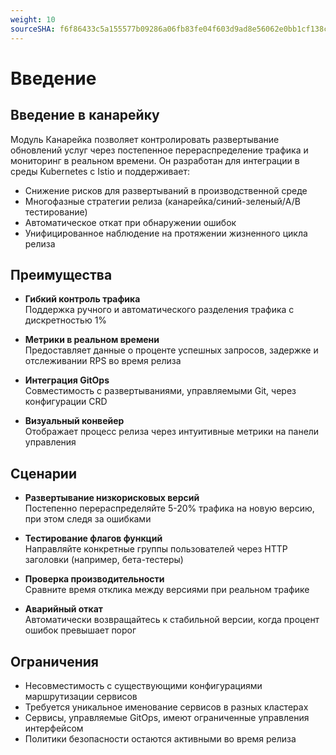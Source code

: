 ```yaml
---
weight: 10
sourceSHA: f6f86433c5a155577b09286a06fb83fe04f603d9ad8e56062e0bb1cf138c88ee
---
```


# Введение

## Введение в канарейку

Модуль Канарейка позволяет контролировать развертывание обновлений услуг через постепенное перераспределение трафика и мониторинг в реальном времени. Он разработан для интеграции в среды Kubernetes с Istio и поддерживает:

- Снижение рисков для развертываний в производственной среде
- Многофазные стратегии релиза (канарейка/синий-зеленый/A/B тестирование)
- Автоматическое откат при обнаружении ошибок
- Унифицированное наблюдение на протяжении жизненного цикла релиза

## Преимущества

- **Гибкий контроль трафика**  
  Поддержка ручного и автоматического разделения трафика с дискретностью 1%

- **Метрики в реальном времени**  
  Предоставляет данные о проценте успешных запросов, задержке и отслеживании RPS во время релиза

- **Интеграция GitOps**  
  Совместимость с развертываниями, управляемыми Git, через конфигурации CRD

- **Визуальный конвейер**  
  Отображает процесс релиза через интуитивные метрики на панели управления

## Сценарии

- **Развертывание низкорисковых версий**  
  Постепенно перераспределяйте 5-20% трафика на новую версию, при этом следя за ошибками

- **Тестирование флагов функций**  
  Направляйте конкретные группы пользователей через HTTP заголовки (например, бета-тестеры)

- **Проверка производительности**  
  Сравните время отклика между версиями при реальном трафике

- **Аварийный откат**  
  Автоматически возвращайтесь к стабильной версии, когда процент ошибок превышает порог

## Ограничения

- Несовместимость с существующими конфигурациями маршрутизации сервисов
- Требуется уникальное именование сервисов в разных кластерах
- Сервисы, управляемые GitOps, имеют ограниченные управления интерфейсом
- Политики безопасности остаются активными во время релиза
